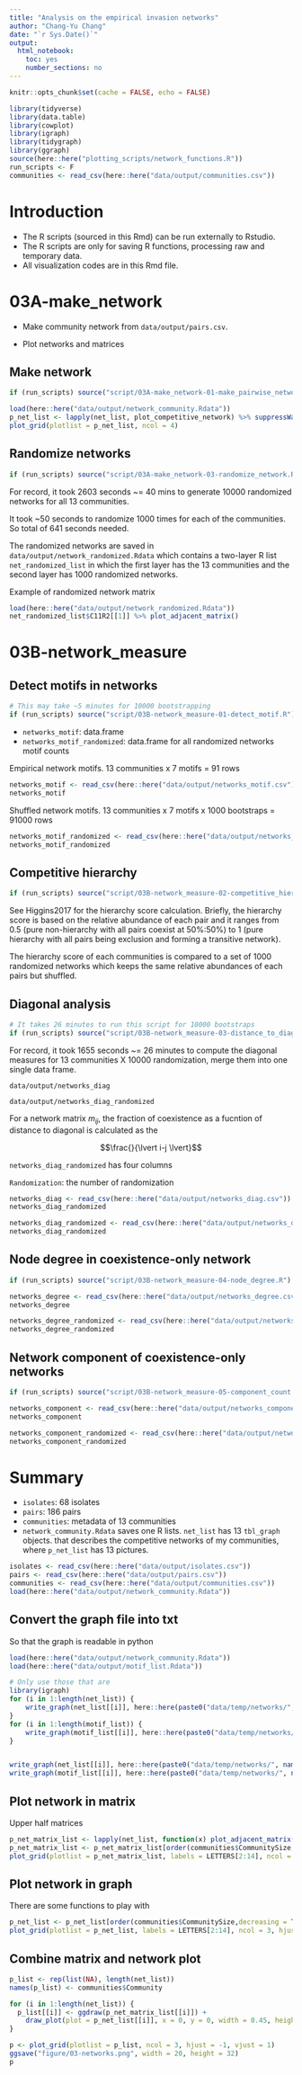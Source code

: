 ```yaml
---
title: "Analysis on the empirical invasion networks"
author: "Chang-Yu Chang"
date: "`r Sys.Date()`"
output:
  html_notebook:  
    toc: yes
    number_sections: no
---
```


```r
knitr::opts_chunk$set(cache = FALSE, echo = FALSE)

library(tidyverse)
library(data.table)
library(cowplot)
library(igraph)
library(tidygraph)
library(ggraph)
source(here::here("plotting_scripts/network_functions.R"))
run_scripts <- F
communities <- read_csv(here::here("data/output/communities.csv"))
```

# Introduction

- The R scripts (sourced in this Rmd) can be run externally to Rstudio.
- The R scripts are only for saving R functions, processing raw and temporary data.
- All visualization codes are in this Rmd file.

# 03A-make_network

- Make community network from `data/output/pairs.csv`.

- Plot networks and matrices

## Make network

```r
if (run_scripts) source("script/03A-make_network-01-make_pairwise_network.R")
```


```r
load(here::here("data/output/network_community.Rdata"))
p_net_list <- lapply(net_list, plot_competitive_network) %>% suppressWarnings()
plot_grid(plotlist = p_net_list, ncol = 4)
```


## Randomize networks

```r
if (run_scripts) source("script/03A-make_network-03-randomize_network.R")
```

For record, it took 2603 seconds ~= 40 mins to generate 10000 randomized networks for all 13 communities. 

It took ~50 seconds to randomize 1000 times for each of the communities. So total of 641 seconds needed.

The randomized networks are saved in `data/output/network_randomized.Rdata` which contains a two-layer R list `net_randomized_list` in which the first layer has the 13 communities and the second layer has 1000 randomized networks.

Example of randomized network matrix
```r
load(here::here("data/output/network_randomized.Rdata"))
net_randomized_list$C11R2[[1]] %>% plot_adjacent_matrix()
```


# 03B-network_measure

## Detect motifs in networks

```r
# This may take ~5 minutes for 10000 bootstrapping
if (run_scripts) source("script/03B-network_measure-01-detect_motif.R")
```

- `networks_motif`: data.frame
- `networks_motif_randomized`: data.frame for all randomized networks motif counts

Empirical network motifs. 13 communities x 7 motifs = 91 rows

```r
networks_motif <- read_csv(here::here("data/output/networks_motif.csv"))
networks_motif
```

Shuffled network motifs. 13 communities x 7 motifs x 1000 bootstraps = 91000 rows

```r
networks_motif_randomized <- read_csv(here::here("data/output/networks_motif_randomized.csv"))
networks_motif_randomized
```

## Competitive hierarchy

```r
if (run_scripts) source("script/03B-network_measure-02-competitive_hierarchy.R")
```

See Higgins2017 for the hierarchy score calculation. Briefly, the hierarchy score is based on the relative abundance of each pair and it ranges from 0.5 (pure non-hierarchy with all pairs coexist at 50%:50%) to 1 (pure hierarchy with all pairs being exclusion and forming a transitive network).

The hierarchy score of each communities is compared to a set of 1000 randomized networks which keeps the same relative abundances of each pairs but shuffled. 


## Diagonal analysis

```r
# It takes 26 minutes to run this script for 10000 bootstraps
if (run_scripts) source("script/03B-network_measure-03-distance_to_diagonal.R")
```

For record, it took 1655 seconds ~= 26 minutes to compute the diagonal measures for 13 communities X 10000 randomization, merge them into one single data frame.

`data/output/networks_diag`

`data/output/networks_diag_randomized`

For a network matrix $m_{ij}$, the fraction of coexistence as a fucntion of distance to diagonal is calculated as the

$$\frac{}{\lvert i-j \lvert}$$
 
`networks_diag_randomized` has four columns

`Randomization`: the number of randomization 

```r
networks_diag <- read_csv(here::here("data/output/networks_diag.csv"))
networks_diag_randomized
```

```r
networks_diag_randomized <- read_csv(here::here("data/output/networks_diag_randomized.csv"))
networks_diag_randomized
```

## Node degree in coexistence-only network

```r
if (run_scripts) source("script/03B-network_measure-04-node_degree.R")
```


```r
networks_degree <- read_csv(here::here("data/output/networks_degree.csv"))
networks_degree
```

```r
networks_degree_randomized <- read_csv(here::here("data/output/networks_degree_randomized.csv"))
networks_degree_randomized
```




## Network component of coexistence-only networks

```r
if (run_scripts) source("script/03B-network_measure-05-component_count.R")
```


```r
networks_component <- read_csv(here::here("data/output/networks_component.csv"))
networks_component
```


```r
networks_component_randomized <- read_csv(here::here("data/output/networks_component_randomized.csv"))
networks_component_randomized

```



# Summary


- `isolates`: 68 isolates
- `pairs`: 186 pairs
- `communities`: metadata of 13 communities
- `network_community.Rdata` saves one R lists. `net_list`  has 13 `tbl_graph` objects. that describes the competitive networks of my communities, where `p_net_list` has 13 pictures.

```r
isolates <- read_csv(here::here("data/output/isolates.csv"))
pairs <- read_csv(here::here("data/output/pairs.csv"))
communities <- read_csv(here::here("data/output/communities.csv"))
load(here::here("data/output/network_community.Rdata"))
```


## Convert the graph file into txt 

So that the graph is readable in python

```r
load(here::here("data/output/network_community.Rdata"))
load(here::here("data/output/motif_list.Rdata"))

# Only use those that are 
library(igraph)
for (i in 1:length(net_list)) {
    write_graph(net_list[[i]], here::here(paste0("data/temp/networks/", names(net_list)[i], ".txt")))
}
for (i in 1:length(motif_list)) {
    write_graph(motif_list[[i]], here::here(paste0("data/temp/networks/motif", i, ".txt")))
}


write_graph(net_list[[i]], here::here(paste0("data/temp/networks/", names(net_list)[i], ".txt")))
write_graph(motif_list[[i]], here::here(paste0("data/temp/networks/", names(net_list)[i], ".txt")))

```



## Plot network in matrix

Upper half matrices

```r
p_net_matrix_list <- lapply(net_list, function(x) plot_adjacent_matrix(x)) %>% setNames(communities$Community)
p_net_matrix_list <- p_net_matrix_list[order(communities$CommunitySize, decreasing = T)]
plot_grid(plotlist = p_net_matrix_list, labels = LETTERS[2:14], ncol = 3, hjust = 1)
```

## Plot network in graph

There are some functions to play with 
```r
p_net_list <- p_net_list[order(communities$CommunitySize,decreasing = T)]
plot_grid(plotlist = p_net_list, labels = LETTERS[2:14], ncol = 3, hjust = -1)
```

## Combine matrix and network plot

```r
p_list <- rep(list(NA), length(net_list))
names(p_list) <- communities$Community

for (i in 1:length(net_list)) {
  p_list[[i]] <- ggdraw(p_net_matrix_list[[i]]) +
    draw_plot(plot = p_net_list[[i]], x = 0, y = 0, width = 0.45, height = 0.5)
}
```


```r
p <- plot_grid(plotlist = p_list, ncol = 3, hjust = -1, vjust = 1)
ggsave("figure/03-networks.png", width = 20, height = 32)
p
```



